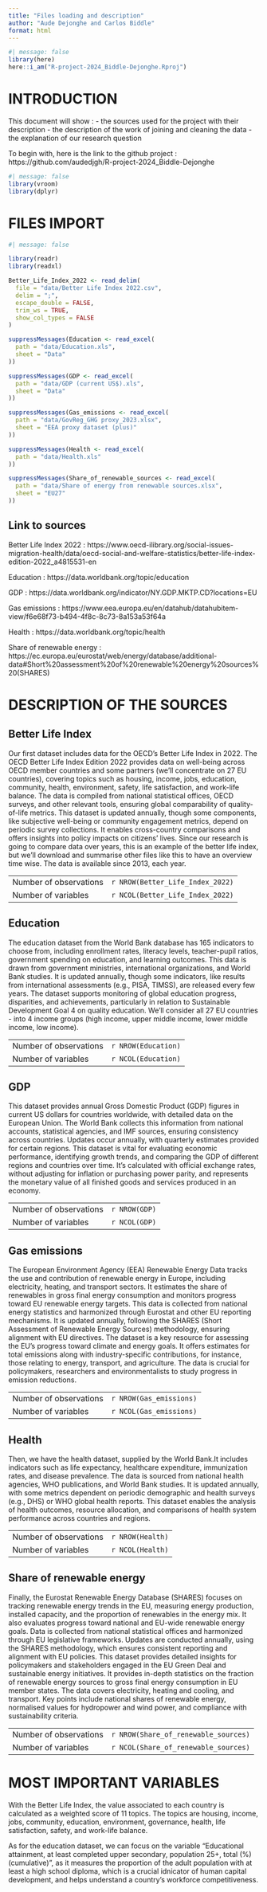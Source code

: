 ```yaml
---
title: "Files loading and description"
author: "Aude Dejonghe and Carlos Biddle"
format: html
---
```


```r
#| message: false
library(here)
here::i_am("R-project-2024_Biddle-Dejonghe.Rproj")
```
# INTRODUCTION

This document will show :
- the sources used for the project with their description 
- the description of the work of joining and cleaning the data
- the explanation of our research question

To begin with, here is the link to the github project : https://github.com/audedjgh/R-project-2024_Biddle-Dejonghe

```r
#| message: false
library(vroom)
library(dplyr)
```


# FILES IMPORT

```r
#| message: false

library(readr)
library(readxl)

Better_Life_Index_2022 <- read_delim(
  file = "data/Better Life Index 2022.csv", 
  delim = ";", 
  escape_double = FALSE, 
  trim_ws = TRUE,
  show_col_types = FALSE
)

suppressMessages(Education <- read_excel(
  path = "data/Education.xls", 
  sheet = "Data"
))

suppressMessages(GDP <- read_excel(
  path = "data/GDP (current US$).xls", 
  sheet = "Data"
))

suppressMessages(Gas_emissions <- read_excel(
  path = "data/GovReg_GHG proxy_2023.xlsx", 
  sheet = "EEA proxy dataset (plus)"
))

suppressMessages(Health <- read_excel(
  path = "data/Health.xls"
))

suppressMessages(Share_of_renewable_sources <- read_excel(
  path = "data/Share of energy from renewable sources.xlsx", 
  sheet = "EU27"
))
```


## Link to sources

Better Life Index 2022 : https://www.oecd-ilibrary.org/social-issues-migration-health/data/oecd-social-and-welfare-statistics/better-life-index-edition-2022_a4815531-en

Education : https://data.worldbank.org/topic/education

GDP : https://data.worldbank.org/indicator/NY.GDP.MKTP.CD?locations=EU

Gas emissions : https://www.eea.europa.eu/en/datahub/datahubitem-view/f6e68f73-b494-4f8c-8c73-8a153a53f64a

Health : https://data.worldbank.org/topic/health

Share of renewable energy : https://ec.europa.eu/eurostat/web/energy/database/additional-data#Short%20assessment%20of%20renewable%20energy%20sources%20(SHARES)




# DESCRIPTION OF THE SOURCES

## Better Life Index 
Our first dataset includes data for the OECD's Better Life Index in 2022. The OECD Better Life Index Edition 2022 provides data on well-being across OECD member countries and some partners (we'll concentrate on 27 EU countries), covering topics such as housing, income, jobs, education, community, health, environment, safety, life satisfaction, and work-life balance. The data is compiled from national statistical offices, OECD surveys, and other relevant tools, ensuring global comparability of quality-of-life metrics. This dataset is updated annually, though some components, like subjective well-being or community engagement metrics, depend on periodic survey collections. It enables cross-country comparisons and offers insights into policy impacts on citizens' lives.
Since our research is going to compare data over years, this is an example of the better life index, but we'll download and summarise other files like this to have an overview time wise. The data is available since 2013, each year.

|                        |                      |
|------------------------|----------------------|
| Number of observations | `r NROW(Better_Life_Index_2022)` |
| Number of variables    | `r NCOL(Better_Life_Index_2022)` |


## Education
The education dataset from the World Bank database has 165 indicators to choose from, including enrollment rates, literacy levels, teacher-pupil ratios, government spending on education, and learning outcomes. This data is drawn from government ministries, international organizations, and World Bank studies. It is updated annually, though some indicators, like results from international assessments (e.g., PISA, TIMSS), are released every few years. The dataset supports monitoring of global education progress, disparities, and achievements, particularly in relation to Sustainable Development Goal 4 on quality education.
We'll consider all 27 EU countries - into 4 income groups (high income, upper middle income, lower middle income, low income).

|                        |                      |
|------------------------|----------------------|
| Number of observations | `r NROW(Education)` |
| Number of variables    | `r NCOL(Education)` |


## GDP
This dataset provides annual Gross Domestic Product (GDP) figures in current US dollars for countries worldwide, with detailed data on the European Union. The World Bank collects this information from national accounts, statistical agencies, and IMF sources, ensuring consistency across countries. Updates occur annually, with quarterly estimates provided for certain regions. This dataset is vital for evaluating economic performance, identifying growth trends, and comparing the GDP of different regions and countries over time.
It's calculated with official exchange rates, without adjusting for inflation or purchasing power parity, and represents the monetary value of all finished goods and services produced in an economy.

|                        |                      |
|------------------------|----------------------|
| Number of observations | `r NROW(GDP)` |
| Number of variables    | `r NCOL(GDP)` |


## Gas emissions
The European Environment Agency (EEA) Renewable Energy Data tracks the use and contribution of renewable energy in Europe, including electricity, heating, and transport sectors. It estimates the share of renewables in gross final energy consumption and monitors progress toward EU renewable energy targets. This data is collected from national energy statistics and harmonized through Eurostat and other EU reporting mechanisms. It is updated annually, following the SHARES (Short Assessment of Renewable Energy Sources) methodology, ensuring alignment with EU directives. The dataset is a key resource for assessing the EU’s progress toward climate and energy goals.
It offers estimates for total emissions along with industry-specific contributions, for instance, those relating to energy, transport, and agriculture. The data is crucial for policymakers, researchers and environmentalists to study progress in emission reductions.

|                        |                      |
|------------------------|----------------------|
| Number of observations | `r NROW(Gas_emissions)` |
| Number of variables    | `r NCOL(Gas_emissions)` |


## Health
Then, we have the health dataset, supplied by the World Bank.It includes indicators such as life expectancy, healthcare expenditure, immunization rates, and disease prevalence. The data is sourced from national health agencies, WHO publications, and World Bank studies. It is updated annually, with some metrics dependent on periodic demographic and health surveys (e.g., DHS) or WHO global health reports. This dataset enables the analysis of health outcomes, resource allocation, and comparisons of health system performance across countries and regions.

|                        |                      |
|------------------------|----------------------|
| Number of observations | `r NROW(Health)` |
| Number of variables    | `r NCOL(Health)` |


## Share of renewable energy
Finally, the Eurostat Renewable Energy Database (SHARES) focuses on tracking renewable energy trends in the EU, measuring energy production, installed capacity, and the proportion of renewables in the energy mix. It also evaluates progress toward national and EU-wide renewable energy goals. Data is collected from national statistical offices and harmonized through EU legislative frameworks. Updates are conducted annually, using the SHARES methodology, which ensures consistent reporting and alignment with EU policies. This dataset provides detailed insights for policymakers and stakeholders engaged in the EU Green Deal and sustainable energy initiatives.
It provides in-depth statistics on the fraction of renewable energy sources to gross final energy consumption in EU member states. The data covers electricity, heating and cooling, and transport. Key points include national shares of renewable energy, normalised values for hydropower and wind power, and compliance with sustainability criteria.

|                        |                      |
|------------------------|----------------------|
| Number of observations | `r NROW(Share_of_renewable_sources)` |
| Number of variables    | `r NCOL(Share_of_renewable_sources)` |




# MOST IMPORTANT VARIABLES

With the Better Life Index, the value associated to each country is calculated as a weighted score of 11 topics. The topics are housing, income, jobs, community, education, environment, governance, health, life satisfaction, safety, and work-life balance.

As for the education dataset, we can focus on the variable "Educational attainment, at least completed upper secondary, population 25+, total (%) (cumulative)", as it measures the proportion of the adult population with at least a high school diploma, which is a crucial idnicator of human capital development, and helps understand a country's workforce competitiveness.

